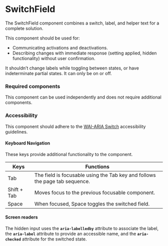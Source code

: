 <Meta title="Components/SwitchField/SwitchField" />

# SwitchField

The SwitchField component combines a switch, label, and helper text for a complete solution. 

This component should be used for:
- Communicating activations and deactivations.
- Describing changes with immediate response (setting applied, hidden functionality) without user confirmation. 

It shouldn’t change labels while toggling between states, or have indeterminate partial states. It can only be on or off.

### Required components

This component can be used independently and does not require additional components. 

### Accessibility

This component should adhere to the [WAI-ARIA Switch](https://www.w3.org/WAI/ARIA/apg/patterns/switch/) accessibility guidelines. 

#### Keyboard Navigation

These keys provide additional functionality to the component. 

| Keys | Functions |
| ---- | --------- |
| Tab | The field is focusable using the Tab key and follows the page tab sequence. |
| Shift + Tab | Moves focus to the previous focusable component.|
| Space | When focused, Space toggles the switched field. |

#### Screen readers

The hidden input uses the **`aria-labelledby`** attribute to associate the label, the **`aria-label`** attribute to provide an accessible name, 
and the **`aria-checked`** attribute for the switched state.